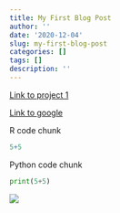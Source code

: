 ```yaml
---
title: My First Blog Post
author: ''
date: '2020-12-04'
slug: my-first-blog-post
categories: []
tags: []
description: ''
---
```


[Link to project 1](/projects/project1/)

[Link to google](https://www.google.com)

R code chunk
```r
5+5
```

Python code chunk
```python
print(5+5)
```

![](/post/2020-12-04-my-first-blog-post_files/heliconius-charithonia-13179ee5-6bac-442b-8ac3-433bb8e86b3-resize-750.jpg)

